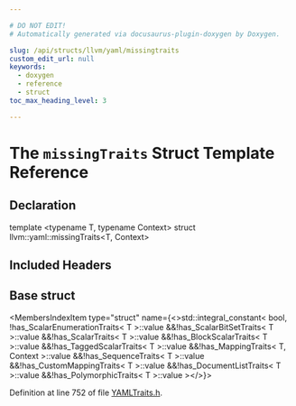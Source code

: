 ```yaml
---

# DO NOT EDIT!
# Automatically generated via docusaurus-plugin-doxygen by Doxygen.

slug: /api/structs/llvm/yaml/missingtraits
custom_edit_url: null
keywords:
  - doxygen
  - reference
  - struct
toc_max_heading_level: 3

---
```





# The `missingTraits` Struct Template Reference

<DoxygenPage pluginConfig={pluginConfig}>



## Declaration

<CodeBlock>template &lt;typename T, typename Context&gt;
struct llvm::yaml::missingTraits&lt;T, Context&gt;</CodeBlock>

## Included Headers

<IncludesList>
<IncludesListItem
  filePath="llvm/Support/YAMLTraits.h"
  permalink="/docs/api/files/include/include/llvm/include/llvm/support/yamltraits-h"
  isLocal="true" />
</IncludesList>

## Base struct

<MembersIndex>

<MembersIndexItem
  type="struct"
  name={<>std::integral&#95;constant&lt; bool, !has&#95;ScalarEnumerationTraits&lt; T &gt;::value &amp;&amp;!has&#95;ScalarBitSetTraits&lt; T &gt;::value &amp;&amp;!has&#95;ScalarTraits&lt; T &gt;::value &amp;&amp;!has&#95;BlockScalarTraits&lt; T &gt;::value &amp;&amp;!has&#95;TaggedScalarTraits&lt; T &gt;::value &amp;&amp;!has&#95;MappingTraits&lt; T, Context &gt;::value &amp;&amp;!has&#95;SequenceTraits&lt; T &gt;::value &amp;&amp;!has&#95;CustomMappingTraits&lt; T &gt;::value &amp;&amp;!has&#95;DocumentListTraits&lt; T &gt;::value &amp;&amp;!has&#95;PolymorphicTraits&lt; T &gt;::value &gt;</>}>
</MembersIndexItem>

</MembersIndex>


Definition at line 752 of file <a href="/docs/api/files/include/include/llvm/include/llvm/support/yamltraits-h">YAMLTraits.h</a>.

</DoxygenPage>
